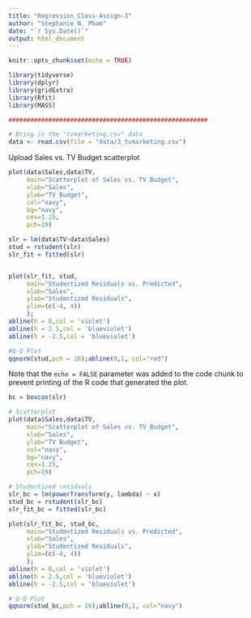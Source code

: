 ```yaml
---
title: "Regression_Class-Assign-3"
author: "Stephanie N. Pham"
date: "`r Sys.Date()`"
output: html_document
---
```


```r
knitr::opts_chunk$set(echo = TRUE)

library(tidyverse)
library(dplyr)
library(gridExtra)
library(Rfit)
library(MASS)

#######################################################

# Bring in the "tvmarketing.csv" data
data <- read.csv(file = "data/3_tvmarketing.csv")

```


Upload Sales vs. TV Budget scatterplot
```r
plot(data$Sales,data$TV, 
     main="Scatterplot of Sales vs. TV Budget", 
     xlab="Sales", 
     ylab="TV Budget", 
     col="navy", 
     bg="navy",
     cex=1.25, 
     pch=19)
```



```r

slr = lm(data$TV~data$Sales) 
stud = rstudent(slr)
slr_fit = fitted(slr)


plot(slr_fit, stud,
     main="Studentized Residuals vs. Predicted", 
     xlab="Sales", 
     ylab="Studentized Residuals",
     ylim=(c(-4, 4))
     );
abline(h = 0,col = 'violet')
abline(h = 2.5,col = 'blueviolet')
abline(h = -2.5,col = 'blueviolet')
```
```r
#Q-Q Plot
qqnorm(stud,pch = 16);abline(0,1, col="red")

```
Note that the `echo = FALSE` parameter was added to the code chunk to prevent printing of the R code that generated the plot.

```r

bc = boxcox(slr)

```

```r
# Scatterplot
plot(data$Sales,data$TV, 
     main="Scatterplot of Sales vs. TV Budget", 
     xlab="Sales", 
     ylab="TV Budget", 
     col="navy", 
     bg="navy",
     cex=1.25, 
     pch=19)

# Studentized residuals
slr_bc = lm(powerTransform(y, lambda) ~ x)
stud_bc = rstudent(slr_bc)
slr_fit_bc = fitted(slr_bc)

plot(slr_fit_bc, stud_bc,
     main="Studentized Residuals vs. Predicted", 
     xlab="Sales", 
     ylab="Studentized Residuals",
     ylim=(c(-4, 4))
     );
abline(h = 0,col = 'violet')
abline(h = 2.5,col = 'blueviolet')
abline(h = -2.5,col = 'blueviolet')

# Q-Q Plot
qqnorm(stud_bc,pch = 16);abline(0,1, col="navy")


```